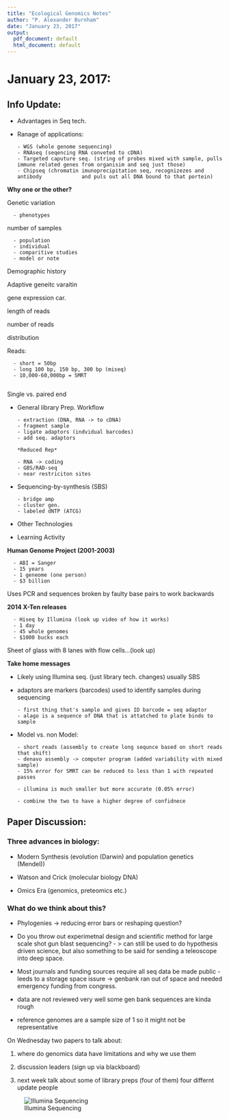 ```yaml
---
title: "Ecological Genomics Notes"
author: "P. Alexander Burnham"
date: "January 23, 2017"
output:
  pdf_document: default
  html_document: default
---
```


# January 23, 2017: 

## Info Update:

* Advantages in Seq tech. 

* Ranage of applications:

      - WGS (whole genome sequencing)
      - RNAseq (seqencing RNA conveted to cDNA)
      - Targeted caputure seq. (string of probes mixed with sample, pulls                immune related genes from organisim and seq just those)
      - Chipseq (chromatin imunoprecipitation seq, recognizezes and antibody             and puls out all DNA bound to that portein)

**Why one or the other?**

Genetic variation


      - phenotypes

      
number of samples 

   
      - population
      - individual 
      - comparitive studies 
      - model or note

      
Demographic history

Adaptive geneitc varaitin

gene expression car.

length of reads

number of reads

distribution

Reads:
      
      
      - short = 50bp
      - long 100 bp, 150 bp, 300 bp (miseq) 
      - 10,000-60,000bp = SMRT 
      

Single vs. paired end

* General library Prep. Workflow  
      
      - extraction (DNA, RNA -> to cDNA)
      - fragment sample
      - ligate adaptors (indvidual barcodes)
      - add seq. adaptors
      
      *Reduced Rep*  
      
      - RNA -> coding
      - GBS/RAD-seq
      - near restriciton sites

* Sequencing-by-synthesis (SBS)   

      - bridge amp
      - cluster gen.
      - labeled dNTP (ATCG)
      

* Other Technologies   

* Learning Activity   


**Human Genome Project (2001-2003)**


      - ABI = Sanger 
      - 15 years  
      - 1 geneome (one person)    
      - $3 billion    


Uses PCR and sequences broken by faulty base pairs to work backwards

**2014 X-Ten releases**


      - Hiseq by Illumina (look up video of how it works)
      - 1 day  
      - 45 whole genomes    
      - $1000 bucks each  


Sheet of glass with 8 lanes with flow cells...(look up)



**Take home messages**

* Likely using Illumina seq. (just library tech. changes) usually SBS

* adaptors are markers (barcodes) used to identify samples during sequencing 

      - first thing that's sample and gives ID barcode = seq adaptor 
      - alago is a sequence of DNA that is attatched to plate binds to sample
    
* Model vs. non Model:

      - short reads (assembly to create long sequnce based on short reads that shift)
      - denavo assembly -> computer program (added variability with mixed sample)
      - 15% error for SMRT can be reduced to less than 1 with repeated passes
      
      - illumina is much smaller but more accurate (0.05% error)
      
      - combine the two to have a higher degree of confidnece 
      
      

## Paper Discussion: 

### Three advances in biology:

* Modern Synthesis (evolution (Darwin) and population genetics (Mendel))

* Watson and Crick (molecular biology DNA)

* Omics Era (genomics, preteomics etc.)


### What do we think about this?

* Phylogenies -> reducing error bars or reshaping question?   

* Do you throw out experimetnal design and scientific method for large scale shot gun blast sequencing? - > can still be used to do hypothesis driven science, but also something to be said for sending a teleoscope into deep space.   

* Most journals and funding sources require all seq data be made public - leeds to a storage space issure -> genbank ran out of space and needed emergency funding from congress.   

* data are not reviewed very well some gen bank sequences are kinda rough   

* reference genomes are a sample size of 1 so it might not be representative

On Wednesday two papers to talk about:

1) where do genomics data have limitations and why we use them

2) discussion leaders (sign up via blackboard)

3) next week talk about some of library preps (four of them) four differnt update people





![Illumina Sequencing](https://upload.wikimedia.org/wikipedia/commons/thumb/6/65/Cluster_Generation.png/440px-Cluster_Generation.png)